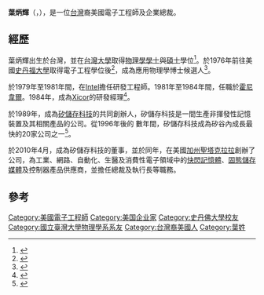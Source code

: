 '''葉炳輝'''（{{lang-en|Bing Yeh}}，{{bd|1950年|||}}），是一位[[台灣|台灣]]裔美國電子工程師及企業總裁。

== 經歷 ==
葉炳輝出生於台灣，並在[[台灣大學|台灣大學]]取得[[物理學|物理學]][[學士|學士]]與[[碩士|碩士]]學位<ref>{{cite web|title=臺大校友雙月刊 - 校友情與事|url=http://www.alum.ntu.edu.tw/wordpress/?p=2138|publisher=台灣大學|date=2001-07-01|accessdate=2014-04-09|language=zh-tw}}</ref>。於1976年前往美國[[史丹福大學|史丹福大學]]取得電子工程學位後<ref>{{cite web|title=The 100-Day Makeover|url=http://www.inc.com/magazine/19960501/1656.html|author=John Kerr|date=May 1, 1996|accessdate=2014-04-09|language=en}}</ref>，成為應用物理學博士候選人<ref>{{cite web|title=Bing Yeh|url=http://people.forbes.com/profile/bing-yeh/71918|publisher=Forbes|accessdate=2014-04-09|language=en}}{{Dead link|date=2018年11月 |bot=InternetArchiveBot |fix-attempted=yes }}</ref>。

於1979年至1981年間，在[[Intel|Intel]]擔任研發工程師。1981年至1984年間，任職於[[霍尼韋爾|霍尼韋爾]]。1984年，成為[[Xicor|Xicor]]的研發經理<ref name="report04">{{cite web |url= http://www.sst.com/dotAsset/9986.pdf |deadurl= yes |archiveurl= https://web.archive.org/web/20120801084240/http://www.sst.com/dotAsset/9986.pdf |archivedate=2012-08-01|title= SST 2004 Annual Report |publisher= SST |date= April 22, 2005 |accessdate= October 1, 2013 |language= en }}</ref>。

於1989年，成為[[矽儲存科技|矽儲存科技]]的共同創辦人，矽儲存科技是一間生產非揮發性記憶裝置及其相關產品的公司。從1996年後的
數年間，矽儲存科技成為矽谷內成長最快的20家公司之一<ref>{{cite web|title=PIONEERS OF THE DIGITAL REVOLUTION - 10. Bing Yeh |url=http://goldsea.com/Innovators/Digital/digital3.html|publisher=GoldSea|accessdate=2014-04-09|language=en}}</ref>。

於2010年4月，成為矽儲存科技的董事，並於同年，在美國[[加州|加州]][[聖塔克拉拉|聖塔克拉拉]]創辦了{{tsl|en|Greenliant Systems|尚青系統}}公司，為工業、網路、自動化、生醫及消費性電子領域中的[[快閃記憶體|快閃記憶體]]、[[固態硬碟|固態儲存媒體]]及控制器產品供應商，並擔任總裁及執行長等職務。

==參考==
{{Reflist}}

{{DEFAULTSORT:Yeh, Bing}}

[[Category:美國電子工程師|Category:美國電子工程師]]
[[Category:美国企业家|Category:美国企业家]]
[[Category:史丹佛大學校友|Category:史丹佛大學校友]]
[[Category:國立臺灣大學物理學系系友|Category:國立臺灣大學物理學系系友]]
[[Category:台灣裔美國人|Category:台灣裔美國人]]
[[Category:葉姓|Category:葉姓]]